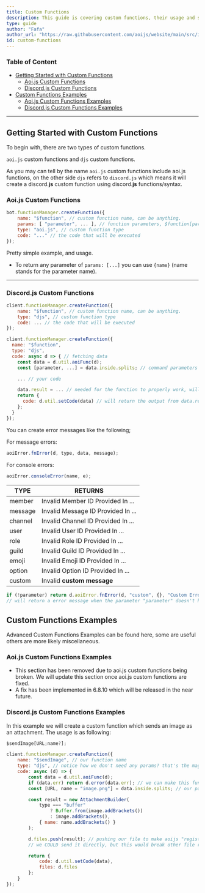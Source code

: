 ```yaml
---
title: Custom Functions
description: This guide is covering custom functions, their usage and some useful examples.
type: guide
author: "Fafa"
author_url: "https://raw.githubusercontent.com/aoijs/website/main/src/images/contributors/fafa.png"
id: custom-functions
---
```


### Table of Content

-   [Getting Started with Custom Functions](#getting-started-with-custom-functions)
    -   [Aoi.js Custom Functions](#aoijs-custom-functions)
    -   [Discord.js Custom Functions](#discordjs-custom-functions)
-   [Custom Functions Examples](#custom-functions-examples)
    -   [Aoi.js Custom Functions Examples](#aoijs-custom-functions-examples)
    -   [Discord.js Custom Functions Examples](#discordjs-custom-functions-examples)

---

## Getting Started with Custom Functions

To begin with, there are two types of custom functions.

`aoi.js` custom functions and `djs` custom functions.

As you may can tell by the name `aoi.js` custom functions include aoi.js functions, on the other side `djs` refers to `discord.js` which means it will create a discord.**js** custom function using discord.**js** functions/syntax.

### Aoi.js Custom Functions

```js {3-4}
bot.functionManager.createFunction({
    name: "$function", // custom function name, can be anything.
    params: [ "parameter", ... ], // function parameters, $function[parameter;parameter]
    type: "aoi.js", // custom function type
    code: "..." // the code that will be executed
});
```

Pretty simple example, and usage.

-   To return any parameter of `params: [...]` you can use `{name}` (name stands for the parameter name).

---

### Discord.js Custom Functions

```js
client.functionManager.createFunction({
    name: "$function", // custom function name, can be anything.
    type: "djs", // custom function type
    code: ... // the code that will be executed
});
```

```js {10-13}
client.functionManager.createFunction({
  name: "$function",
  type: "djs",
  code: async d => { // fetching data
    const data = d.util.aoiFunc(d);
    const [parameter, ...] = data.inside.splits; // command parameters

    ... // your code

    data.result = ... // needed for the function to properly work, will set the "output" of the function
    return {
      code: d.util.setCode(data) // will return the output from data.result
    };
  }
});
```

You can create error messages like the following;

For message errors:

```js
aoiError.fnError(d, type, data, message);
```

For console errors:

```js
aoiError.consoleError(name, e);
```

| TYPE    | RETURNS                            |
| ------- | ---------------------------------- |
| member  | Invalid Member ID Provided In ...  |
| message | Invalid Message ID Provided In ... |
| channel | Invalid Channel ID Provided In ... |
| user    | Invalid User ID Provided In ...    |
| role    | Invalid Role ID Provided In ...    |
| guild   | Invalid Guild ID Provided In ...   |
| emoji   | Invalid Emoji ID Provided In ...   |
| option  | Invalid Option ID Provided In ...  |
| custom  | Invalid **custom message**         |

```js
if (!parameter) return d.aoiError.fnError(d, "custom", {}, "Custom Error Message");
// will return a error message when the parameter "parameter" doesn't have any arguments.
```

## Custom Functions Examples

Advanced Custom Functions Examples can be found here, some are useful others are more likely miscellaneous.

### Aoi.js Custom Functions Examples

-   This section has been removed due to aoi.js custom functions being broken. We will update this section once aoi.js custom functions are fixed.
-   A fix has been implemented in 6.8.10 which will be released in the near future.

### Discord.js Custom Functions Examples

In this example we will create a custom function which sends an image as an attachment. The usage is as following:

```ts
$sendImage[URL;name?];
```

```js
client.functionManager.createFunction({
    name: "$sendImage", // our function name
    type: "djs", // notice how we don't need any params? that's the magic of JavaScript
    code: async (d) => {
        const data = d.util.aoiFunc(d);
        if (data.err) return d.error(data.err); // we can make this function require arguments, if user doesnt pass one itll throw an error message
        const [URL, name = "image.png"] = data.inside.splits; // our parameter of the function, image has a default value "image.png" therefore making it optional

        const result = new AttachmentBuilder(
            type === "buffer"
                ? Buffer.from(image.addBrackets())
                : image.addBrackets(),
            { name: name.addBrackets() }
        );

        d.files.push(result); // pushing our file to make aoijs "register it"
        // we COULD send it directly, but this would break other file related commands!

        return {
            code: d.util.setCode(data),
            files: d.files
        };
    }
});
```
